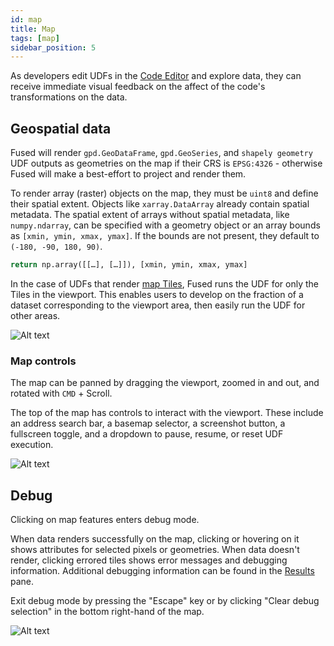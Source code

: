 ```yaml
---
id: map
title: Map
tags: [map]
sidebar_position: 5
---
```




As developers edit UDFs in the [Code Editor](/workbench/udf-builder/code-editor/) and explore data, they can receive immediate visual feedback on the affect of the code's transformations on the data.

## Geospatial data

Fused will render `gpd.GeoDataFrame`, `gpd.GeoSeries`, and `shapely geometry` UDF outputs as geometries on the map if their CRS is `EPSG:4326` - otherwise Fused will make a best-effort to project and render them.

To render array (raster) objects on the map, they must be `uint8` and define their spatial extent. Objects like `xarray.DataArray` already contain spatial metadata. The spatial extent of arrays without spatial metadata, like `numpy.ndarray`, can be specified with a geometry object or an array bounds as `[xmin, ymin, xmax, ymax]`. If the bounds are not present, they default to `(-180, -90, 180, 90)`.
```python
return np.array([[…], […]]), [xmin, ymin, xmax, ymax]
```

In the case of UDFs that render [map Tiles](/core-concepts/filetile/#map-tiles), Fused runs the UDF for only the Tiles in the viewport. This enables users to develop on the fraction of a dataset corresponding to the viewport area, then easily run the UDF for other areas.

![Alt text](https://fused-magic.s3.us-west-2.amazonaws.com/docs_assets/gifs/viewport_sf.gif)

### Map controls

The map can be panned by dragging the viewport, zoomed in and out, and rotated with `CMD` + Scroll.

The top of the map has controls to interact with the viewport. These include an address search bar, a basemap selector, a screenshot button, a fullscreen toggle, and a dropdown to pause, resume, or reset UDF execution.


![Alt text](https://fused-magic.s3.us-west-2.amazonaws.com/docs_assets/gifs/map_toolbar_v7.gif)

## Debug

Clicking on map features enters debug mode.

When data renders successfully on the map, clicking or hovering on it shows attributes for selected pixels or geometries. When data doesn't render, clicking errored tiles shows error messages and debugging information. Additional debugging information can be found in the [Results](/workbench/udf-builder/results/) pane.

Exit debug mode by pressing the "Escape" key or by clicking "Clear debug selection" in the bottom right-hand of the map.


![Alt text](https://fused-magic.s3.us-west-2.amazonaws.com/docs_assets/gifs/viewport_debugger.gif)
